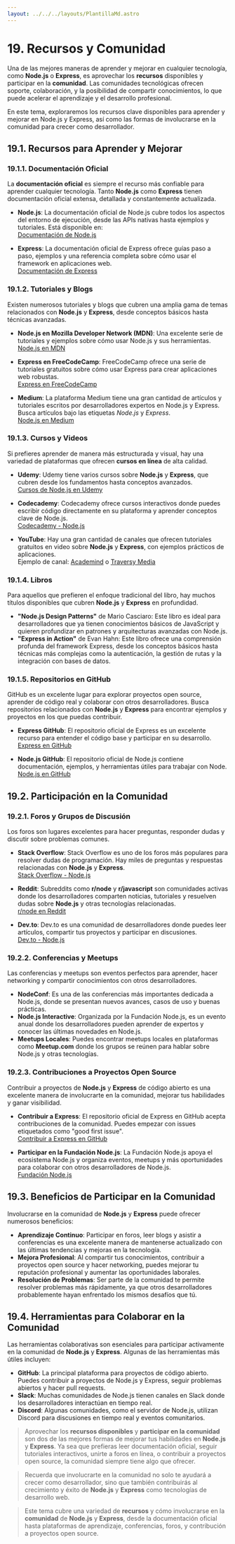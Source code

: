 ```yaml
---
layout: ../../../layouts/PlantillaMd.astro
---
```



<EtiquetaPost curso = "FrontEnd" asignatura = "FrameWork Express"/>

# 19. Recursos y Comunidad

Una de las mejores maneras de aprender y mejorar en cualquier tecnología, como **Node.js** o **Express**, es aprovechar los **recursos** disponibles y participar en la **comunidad**. Las comunidades tecnológicas ofrecen soporte, colaboración, y la posibilidad de compartir conocimientos, lo que puede acelerar el aprendizaje y el desarrollo profesional.

En este tema, exploraremos los recursos clave disponibles para aprender y mejorar en Node.js y Express, así como las formas de involucrarse en la comunidad para crecer como desarrollador.

## 19.1. Recursos para Aprender y Mejorar

### 19.1.1. Documentación Oficial

La **documentación oficial** es siempre el recurso más confiable para aprender cualquier tecnología. Tanto **Node.js** como **Express** tienen documentación oficial extensa, detallada y constantemente actualizada.

- **Node.js**: La documentación oficial de Node.js cubre todos los aspectos del entorno de ejecución, desde las APIs nativas hasta ejemplos y tutoriales. Está disponible en:  
  [Documentación de Node.js](https://nodejs.org/es/docs/)
  
- **Express**: La documentación oficial de Express ofrece guías paso a paso, ejemplos y una referencia completa sobre cómo usar el framework en aplicaciones web.  
  [Documentación de Express](https://expressjs.com/es/)

### 19.1.2. Tutoriales y Blogs

Existen numerosos tutoriales y blogs que cubren una amplia gama de temas relacionados con **Node.js** y **Express**, desde conceptos básicos hasta técnicas avanzadas.

- **Node.js en Mozilla Developer Network (MDN)**: Una excelente serie de tutoriales y ejemplos sobre cómo usar Node.js y sus herramientas.  
  [Node.js en MDN](https://developer.mozilla.org/es/docs/Learn/Server-side/Node_server_without_framework)

- **Express en FreeCodeCamp**: FreeCodeCamp ofrece una serie de tutoriales gratuitos sobre cómo usar Express para crear aplicaciones web robustas.  
  [Express en FreeCodeCamp](https://www.freecodecamp.org/news/express-beginner-tutorial/)

- **Medium**: La plataforma Medium tiene una gran cantidad de artículos y tutoriales escritos por desarrolladores expertos en Node.js y Express. Busca artículos bajo las etiquetas *Node.js* y *Express*.  
  [Node.js en Medium](https://medium.com/tag/nodejs)

### 19.1.3. Cursos y Videos

Si prefieres aprender de manera más estructurada y visual, hay una variedad de plataformas que ofrecen **cursos en línea** de alta calidad.

- **Udemy**: Udemy tiene varios cursos sobre **Node.js** y **Express**, que cubren desde los fundamentos hasta conceptos avanzados.  
  [Cursos de Node.js en Udemy](https://www.udemy.com/courses/search/?q=node.js)

- **Codecademy**: Codecademy ofrece cursos interactivos donde puedes escribir código directamente en su plataforma y aprender conceptos clave de Node.js.  
  [Codecademy - Node.js](https://www.codecademy.com/learn/learn-node-js)

- **YouTube**: Hay una gran cantidad de canales que ofrecen tutoriales gratuitos en video sobre **Node.js** y **Express**, con ejemplos prácticos de aplicaciones.  
  Ejemplo de canal: [Academind](https://www.youtube.com/c/Academind) o [Traversy Media](https://www.youtube.com/c/TraversyMedia)

### 19.1.4. Libros

Para aquellos que prefieren el enfoque tradicional del libro, hay muchos títulos disponibles que cubren **Node.js** y **Express** en profundidad.

- **"Node.js Design Patterns"** de Mario Casciaro: Este libro es ideal para desarrolladores que ya tienen conocimientos básicos de JavaScript y quieren profundizar en patrones y arquitecturas avanzadas con Node.js.
- **"Express in Action"** de Evan Hahn: Este libro ofrece una comprensión profunda del framework Express, desde los conceptos básicos hasta técnicas más complejas como la autenticación, la gestión de rutas y la integración con bases de datos.

### 19.1.5. Repositorios en GitHub

GitHub es un excelente lugar para explorar proyectos open source, aprender de código real y colaborar con otros desarrolladores. Busca repositorios relacionados con **Node.js** y **Express** para encontrar ejemplos y proyectos en los que puedas contribuir.

- **Express GitHub**: El repositorio oficial de Express es un excelente recurso para entender el código base y participar en su desarrollo.  
  [Express en GitHub](https://github.com/expressjs/express)

- **Node.js GitHub**: El repositorio oficial de Node.js contiene documentación, ejemplos, y herramientas útiles para trabajar con Node.  
  [Node.js en GitHub](https://github.com/nodejs/node)

## 19.2. Participación en la Comunidad

### 19.2.1. Foros y Grupos de Discusión

Los foros son lugares excelentes para hacer preguntas, responder dudas y discutir sobre problemas comunes.

- **Stack Overflow**: Stack Overflow es uno de los foros más populares para resolver dudas de programación. Hay miles de preguntas y respuestas relacionadas con **Node.js** y **Express**.  
  [Stack Overflow - Node.js](https://stackoverflow.com/questions/tagged/node.js)

- **Reddit**: Subreddits como **r/node** y **r/javascript** son comunidades activas donde los desarrolladores comparten noticias, tutoriales y resuelven dudas sobre **Node.js** y otras tecnologías relacionadas.  
  [r/node en Reddit](https://www.reddit.com/r/node/)

- **Dev.to**: Dev.to es una comunidad de desarrolladores donde puedes leer artículos, compartir tus proyectos y participar en discusiones.  
  [Dev.to - Node.js](https://dev.to/t/node)

### 19.2.2. Conferencias y Meetups

Las conferencias y meetups son eventos perfectos para aprender, hacer networking y compartir conocimientos con otros desarrolladores.

- **NodeConf**: Es una de las conferencias más importantes dedicada a Node.js, donde se presentan nuevos avances, casos de uso y buenas prácticas.
- **Node.js Interactive**: Organizada por la Fundación Node.js, es un evento anual donde los desarrolladores pueden aprender de expertos y conocer las últimas novedades en Node.js.
- **Meetups Locales**: Puedes encontrar meetups locales en plataformas como **Meetup.com** donde los grupos se reúnen para hablar sobre Node.js y otras tecnologías.

### 19.2.3. Contribuciones a Proyectos Open Source

Contribuir a proyectos de **Node.js** y **Express** de código abierto es una excelente manera de involucrarte en la comunidad, mejorar tus habilidades y ganar visibilidad.

- **Contribuir a Express**: El repositorio oficial de Express en GitHub acepta contribuciones de la comunidad. Puedes empezar con issues etiquetados como "good first issue".  
  [Contribuir a Express en GitHub](https://github.com/expressjs/express)

- **Participar en la Fundación Node.js**: La Fundación Node.js apoya el ecosistema Node.js y organiza eventos, meetups y más oportunidades para colaborar con otros desarrolladores de Node.js.  
  [Fundación Node.js](https://foundation.nodejs.org/)

## 19.3. Beneficios de Participar en la Comunidad

Involucrarse en la comunidad de **Node.js** y **Express** puede ofrecer numerosos beneficios:

- **Aprendizaje Continuo**: Participar en foros, leer blogs y asistir a conferencias es una excelente manera de mantenerse actualizado con las últimas tendencias y mejoras en la tecnología.
- **Mejora Profesional**: Al compartir tus conocimientos, contribuir a proyectos open source y hacer networking, puedes mejorar tu reputación profesional y aumentar las oportunidades laborales.
- **Resolución de Problemas**: Ser parte de la comunidad te permite resolver problemas más rápidamente, ya que otros desarrolladores probablemente hayan enfrentado los mismos desafíos que tú.

## 19.4. Herramientas para Colaborar en la Comunidad

Las herramientas colaborativas son esenciales para participar activamente en la comunidad de **Node.js** y **Express**. Algunas de las herramientas más útiles incluyen:

- **GitHub**: La principal plataforma para proyectos de código abierto. Puedes contribuir a proyectos de Node.js y Express, seguir problemas abiertos y hacer pull requests.
- **Slack**: Muchas comunidades de Node.js tienen canales en Slack donde los desarrolladores interactúan en tiempo real.
- **Discord**: Algunas comunidades, como el servidor de Node.js, utilizan Discord para discusiones en tiempo real y eventos comunitarios.


>Aprovechar los **recursos disponibles** y **participar en la comunidad** son dos de las mejores formas de mejorar tus habilidades en **Node.js** y **Express**. Ya sea que prefieras leer documentación oficial, seguir tutoriales interactivos, unirte a foros en línea, o contribuir a proyectos open source, la comunidad siempre tiene algo que ofrecer.

>Recuerda que involucrarte en la comunidad no solo te ayudará a crecer como desarrollador, sino que también contribuirás al crecimiento y éxito de **Node.js** y **Express** como tecnologías de desarrollo web.


>Este tema cubre una variedad de **recursos** y cómo involucrarse en la **comunidad** de **Node.js** y **Express**, desde la documentación oficial hasta plataformas de aprendizaje, conferencias, foros, y contribución a proyectos open source.